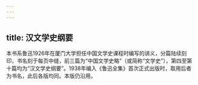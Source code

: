 ```yaml
---
---
---
```

title: 汉文学史纲要
---




本书系鲁迅1926年在厦门大学担任中国文学史课程时编写的讲义，分篇陆续刻印，书名刻于每页中缝，前三篇为“中国文学史略”（或简称“文学史”），第四至第十篇均为“汉文学史纲要”。1938年编入《鲁迅全集》首次正式出版时，取用后者为书名，此后各版均同。本版仍沿用。